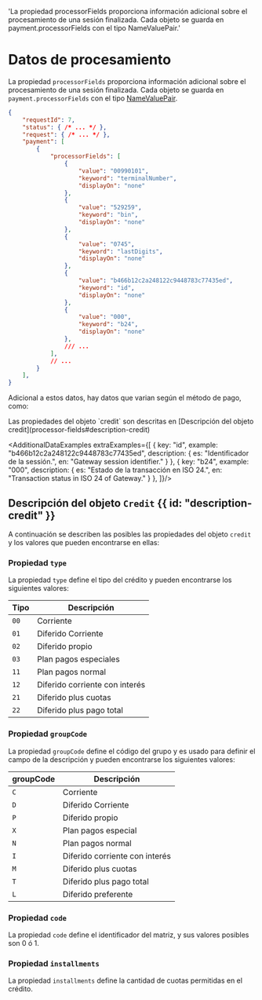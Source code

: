 
   'La propiedad processorFields proporciona información adicional sobre el procesamiento de una sesión finalizada. Cada objeto se guarda en payment.processorFields con el tipo NameValuePair.'

# Datos de procesamiento

La propiedad `processorFields` proporciona información adicional sobre el procesamiento de una sesión finalizada. Cada objeto se guarda en `payment.processorFields` con el tipo [NameValuePair](additional-fields#name-value-pair).

```json
{
    "requestId": 7,
    "status": { /* ... */ },
    "request": { /* ... */ },
    "payment": [
        {
            "processorFields": [
                {
                    "value": "00990101",
                    "keyword": "terminalNumber",
                    "displayOn": "none"
                },
                {
                    "value": "529259",
                    "keyword": "bin",
                    "displayOn": "none"
                },
                {
                    "value": "0745",
                    "keyword": "lastDigits",
                    "displayOn": "none"
                },
                {
                    "value": "b466b12c2a248122c9448783c77435ed",
                    "keyword": "id",
                    "displayOn": "none"
                },
                {
                    "value": "000",
                    "keyword": "b24",
                    "displayOn": "none"
                },
                /// ...
            ],
            // ...
        }
    ],
}
```

Adicional a estos datos, hay datos que varian según el método de pago, como:

<Note>
    Las propiedades del objeto `credit` son descritas en [Descripción del objeto credit](processor-fields#description-credit)
</Note>

<AdditionalDataExamples extraExamples={[
    {
      key: "id",
      example: "b466b12c2a248122c9448783c77435ed",
      description: {
        es: "Identificador de la sessión.",
        en: "Gateway session identifier."
      }
    },
    {
      key: "b24",
      example: "000",
      description: {
        es: "Estado de la transacción en ISO 24.",
        en: "Transaction status in ISO 24 of Gateway."
      }
    },
]}/>

## Descripción del objeto `Credit` {{ id: "description-credit" }}

A continuación se describen las posibles las propiedades del objeto `credit` y los valores que pueden encontrarse en ellas:

### Propiedad `type`

La propiedad `type` define el tipo del crédito y pueden encontrarse los siguientes valores:

| Tipo                                              | Descripción                  |
|---------------------------------------------------|------------------------------|
| `00`                                              | Corriente                    |
| `01`                                              | Diferido Corriente           |
| `02`                                              | Diferido propio              |
| `03`                                              | Plan pagos especiales        |
| `11`                                              | Plan pagos normal            |
| `12`                                              | Diferido corriente con interés|
| `21`                                              | Diferido plus cuotas         |
| `22`                                              | Diferido plus pago total     |

### Propiedad `groupCode`

La propiedad `groupCode` define el código del grupo y es usado para definir el campo de la descripción y pueden encontrarse los siguientes valores:

| groupCode                                        | Descripción                  |
|---------------------------------------------------|------------------------------|
| `C`                                              | Corriente                    |
| `D`                                              | Diferido Corriente           |
| `P`                                              | Diferido propio              |
| `X`                                              | Plan pagos especial          |
| `N`                                              | Plan pagos normal            |
| `I`                                              | Diferido corriente con interés|
| `M`                                              | Diferido plus cuotas         |
| `T`                                              | Diferido plus pago total     |
| `L`                                              | Diferido preferente          |

### Propiedad `code`

La propiedad `code` define el identificador del matriz, y sus valores posibles son 0 ó 1.

### Propiedad `installments`

La propiedad `installments` define la cantidad de cuotas permitidas en el crédito.
